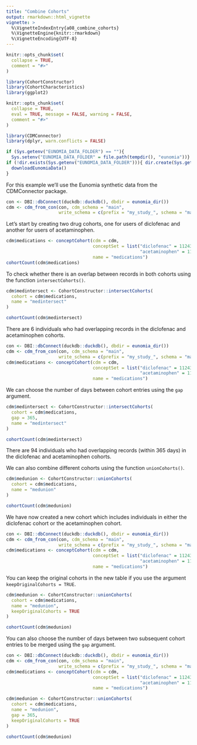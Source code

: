 ```yaml
---
title: "Combine Cohorts"
output: rmarkdown::html_vignette
vignette: >
  %\VignetteIndexEntry{a08_combine_cohorts}
  %\VignetteEngine{knitr::rmarkdown}
  %\VignetteEncoding{UTF-8}
---
```


```r
knitr::opts_chunk$set(
  collapse = TRUE,
  comment = "#>"
)
```

```r
library(CohortConstructor)
library(CohortCharacteristics)
library(ggplot2)
```

```r
knitr::opts_chunk$set(
  collapse = TRUE,
  eval = TRUE, message = FALSE, warning = FALSE,
  comment = "#>"
)

library(CDMConnector)
library(dplyr, warn.conflicts = FALSE)

if (Sys.getenv("EUNOMIA_DATA_FOLDER") == ""){
  Sys.setenv("EUNOMIA_DATA_FOLDER" = file.path(tempdir(), "eunomia"))}
if (!dir.exists(Sys.getenv("EUNOMIA_DATA_FOLDER"))){ dir.create(Sys.getenv("EUNOMIA_DATA_FOLDER"))
  downloadEunomiaData()  
}
```

For this example we'll use the Eunomia synthetic data from the CDMConnector package.

```r
con <- DBI::dbConnect(duckdb::duckdb(), dbdir = eunomia_dir())
cdm <- cdm_from_con(con, cdm_schema = "main", 
                    write_schema = c(prefix = "my_study_", schema = "main"))
```

Let's start by creating two drug cohorts, one for users of diclofenac and another for users of acetaminophen.

```r
cdm$medications <- conceptCohort(cdm = cdm, 
                                 conceptSet = list("diclofenac" = 1124300,
                                                   "acetaminophen" = 1127433), 
                                 name = "medications")
cohortCount(cdm$medications)
```

To check whether there is an overlap between records in both cohorts using the function `intersectCohorts()`.  

```r
cdm$medintersect <- CohortConstructor::intersectCohorts(
  cohort = cdm$medications,
  name = "medintersect"
)

cohortCount(cdm$medintersect)
```
There are 6 individuals who had overlapping records in the diclofenac and acetaminophen cohorts.

```r
con <- DBI::dbConnect(duckdb::duckdb(), dbdir = eunomia_dir())
cdm <- cdm_from_con(con, cdm_schema = "main", 
                    write_schema = c(prefix = "my_study_", schema = "main"))
cdm$medications <- conceptCohort(cdm = cdm, 
                                 conceptSet = list("diclofenac" = 1124300,
                                                   "acetaminophen" = 1127433), 
                                 name = "medications")
```

We can choose the number of days between cohort entries using the `gap` argument.

```r
cdm$medintersect <- CohortConstructor::intersectCohorts(
  cohort = cdm$medications,
  gap = 365,
  name = "medintersect"
)

cohortCount(cdm$medintersect)
```
There are 94 individuals who had overlapping records (within 365 days) in the diclofenac and acetaminophen cohorts.

We can also combine different cohorts using the function `unionCohorts()`.

```r
cdm$medunion <- CohortConstructor::unionCohorts(
  cohort = cdm$medications,
  name = "medunion"
)

cohortCount(cdm$medunion)
```
We have now created a new cohort which includes individuals in either the diclofenac cohort or the acetaminophen cohort. 

```r
con <- DBI::dbConnect(duckdb::duckdb(), dbdir = eunomia_dir())
cdm <- cdm_from_con(con, cdm_schema = "main", 
                    write_schema = c(prefix = "my_study_", schema = "main"))
cdm$medications <- conceptCohort(cdm = cdm, 
                                 conceptSet = list("diclofenac" = 1124300,
                                                   "acetaminophen" = 1127433), 
                                 name = "medications")
```

You can keep the original cohorts in the new table if you use the argument `keepOriginalCohorts = TRUE`.
```r
cdm$medunion <- CohortConstructor::unionCohorts(
  cohort = cdm$medications,
  name = "medunion",
  keepOriginalCohorts = TRUE
)

cohortCount(cdm$medunion)
```

You can also choose the number of days between two subsequent cohort entries to be merged using the `gap` argument.

```r
con <- DBI::dbConnect(duckdb::duckdb(), dbdir = eunomia_dir())
cdm <- cdm_from_con(con, cdm_schema = "main", 
                    write_schema = c(prefix = "my_study_", schema = "main"))
cdm$medications <- conceptCohort(cdm = cdm, 
                                 conceptSet = list("diclofenac" = 1124300,
                                                   "acetaminophen" = 1127433), 
                                 name = "medications")
```

```r
cdm$medunion <- CohortConstructor::unionCohorts(
  cohort = cdm$medications,
  name = "medunion",
  gap = 365,
  keepOriginalCohorts = TRUE
)

cohortCount(cdm$medunion)
```
